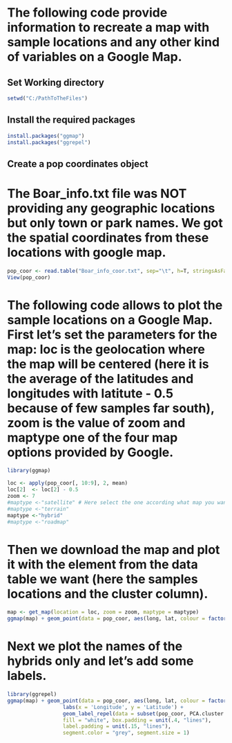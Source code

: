 
# The following code provide information to recreate a map with sample locations and any other kind of variables on a Google Map.

## Set Working directory

```r
setwd("C:/PathToTheFiles")
```

## Install the required packages 

```r
install.packages("ggmap")
install.packages("ggrepel")
```

## Create a pop coordinates object

# The Boar_info.txt file was NOT providing any geographic locations but only town or park names. We got the spatial coordinates from these locations with google map.

```r
pop_coor <- read.table("Boar_info_coor.txt", sep="\t", h=T, stringsAsFactors = F)
View(pop_coor)
```

# The following code allows to plot the sample locations on a Google Map. First let's set the parameters for the map: loc is the geolocation where the map will be centered (here it is the average of the latitudes and longitudes with latitute - 0.5 because of few samples far south), zoom is the value of zoom and maptype one of the four map options provided by Google.

```r
library(ggmap)

loc <- apply(pop_coor[, 10:9], 2, mean)
loc[2]  <- loc[2] - 0.5
zoom <- 7
#maptype <-"satellite" # Here select the one according what map you want
#maptype <-"terrain"
maptype <-"hybrid"
#maptype <-"roadmap"
```

# Then we download the map and plot it with the element from the data table we want (here the samples locations and the cluster column).

```r
map <- get_map(location = loc, zoom = zoom, maptype = maptype)
ggmap(map) + geom_point(data = pop_coor, aes(long, lat, colour = factor(clusters)), size=5)
```

# Next we plot the names of the hybrids only and let's add some labels.

```r
library(ggrepel)
ggmap(map) + geom_point(data = pop_coor, aes(long, lat, colour = factor(clusters)), size=5) +
                  labs(x = 'Longitude', y = 'Latitude') +
                  geom_label_repel(data = subset(pop_coor, PCA.cluster %in% c("hyb1", "hyb2", "hyb3", "hyb4", "hyb5", "hyb6", "hyb7", "hyb8", "hyb9")), aes(x = long, y = lat, label = PCA.cluster), 
                  fill = "white", box.padding = unit(.4, "lines"),
                  label.padding = unit(.15, "lines"),
                  segment.color = "grey", segment.size = 1)
```
